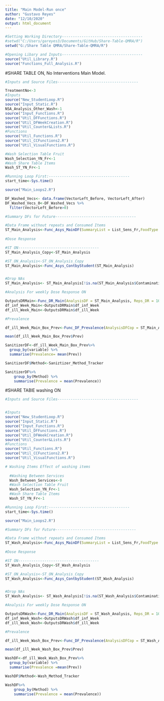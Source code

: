 ```yaml
---
title: "Main Model-Run once"
author: "Gustavo Reyes"
date: "12/10/2020"
output: html_document
---
```


```r

#Setting Working Directory-------------------------------------
#setwd("C:/Users/gareyes3/Documents/GitHub/Share-Table-QMRA/R") 
setwd("G:/Share Table QMRA/Share-Table-QMRA/R")
```

```r
#Opening Libary and Inputs-------------------------------------
source("Util_Library.R")
source("Functions_Full_Analysis.R")
```


#SHARE TABLE ON, No Interventions Main Model. 
```r
#Inputs and Source Files-------------------------------------

TreatmentNo<-3
#Inputs
source("New_StudentLoop.R")
source("Input_Static.R")
NSA_Analysis_Other_Wash<-1
source("Input_Functions.R")
source("Util_DFFunctions.R")
source("Util_DFWeekCreation.R")
source("Util_Counter&Lists.R")
#Functions
source("Util_Functions.R")
source("Util_CCFunctions2.R")
source("Util_VisualFunctions.R")

#Wash Selection Table Fruit
Wash_Selection_YN_Fr<-1
#Wash Share Table Items
Wash_ST_YN_Fr<-1


```

```r
#Running Loop First:-------------------------------------
start_time<-Sys.time()

source("Main_Loops2.R")
```

```r
DF_Washed_Vecs<- data.frame(VectorLeft_Before, VectorLeft_After)
DF_Washed_Vecs_0<-DF_Washed_Vecs %>% 
  filter(VectorLeft_Before>0)


```


```r
#Summary DFs for Future-------------------------------------

#Data Frame without repeats and Consumed Items
ST_Main_Analysis<-Func_Asys_MainDF(SummaryList = List_Sens_Fr,FoodType = "Fruit")
  
#Dose Response

#ST ON-------------------------------------
ST_Main_Analysis_Copy<-ST_Main_Analysis

#ST_ON_Analysis<-ST_ON_Analysis_Copy
ST_Main_Analysis<-Func_Asys_ContbyStudent(ST_Main_Analysis)


#Drop NAs
ST_Main_Analysis<- ST_Main_Analysis[!is.na(ST_Main_Analysis$Contamination), ]

#Analysis For weekly Dose Response ON

OutputsDRMain<-Func_DR_Main(AnalysisDF = ST_Main_Analysis, Reps_DR = 100)
df_inf_Week_Main<-OutputsDRMain$df_inf_Week
df_ill_Week_Main<-OutputsDRMain$df_ill_Week

#Prevalence

df_ill_Week_Main_Box_Prev<-Func_DF_Prevalence(AnalysisDFCop = ST_Main_Analysis_Copy, df_Ill_Week = df_ill_Week_Main,Intervention = "Main")

mean(df_ill_Week_Main_Box_Prev$Prev)

SanitizerDF<-df_ill_Week_Main_Box_Prev%>% 
  group_by(variable) %>% 
  summarise(Prevalence= mean(Prev))

SanitizerDF$Method<-Saniztizer_Method_Tracker

SanitizerDF%>% 
    group_by(Method) %>% 
    summarise(Prevalence = mean(Prevalence))

```




#SHARE TABlE washing ON
```r
#Inputs and Source Files-------------------------------------


#Inputs
source("New_StudentLoop.R")
source("Input_Static.R")
source("Input_Functions.R")
source("Util_DFFunctions.R")
source("Util_DFWeekCreation.R")
source("Util_Counter&Lists.R")
#Functions
source("Util_Functions.R")
source("Util_CCFunctions2.R")
source("Util_VisualFunctions.R")

# Washing Items Effect of washing items
  
  #Washing Between Services
  Wash_Between_Services<-0
  #Wash Selection Table Fruit
  Wash_Selection_YN_Fr<-1
  #Wash Share Table Items
  Wash_ST_YN_Fr<-1


```

```r
#Running Loop First:-------------------------------------
start_time<-Sys.time()

source("Main_Loops2.R")
```

```r
#Summary DFs for Future-------------------------------------

#Data Frame without repeats and Consumed Items
ST_Wash_Analysis<-Func_Asys_MainDF(SummaryList = List_Sens_Fr,FoodType = "Fruit")
  
#Dose Response

#ST ON-------------------------------------
ST_Wash_Analysis_Copy<-ST_Wash_Analysis

#ST_ON_Analysis<-ST_ON_Analysis_Copy
ST_Wash_Analysis<-Func_Asys_ContbyStudent(ST_Wash_Analysis)


#Drop NAs
ST_Wash_Analysis<- ST_Wash_Analysis[!is.na(ST_Wash_Analysis$Contamination), ]

#Analysis For weekly Dose Response ON

OutputsDRWash<-Func_DR_Main(AnalysisDF = ST_Wash_Analysis, Reps_DR = 100)
df_inf_Week_Wash<-OutputsDRWash$df_inf_Week
df_ill_Week_Wash<-OutputsDRWash$df_ill_Week

#Prevalence

df_ill_Week_Wash_Box_Prev<-Func_DF_Prevalence(AnalysisDFCop = ST_Wash_Analysis_Copy, df_Ill_Week = df_ill_Week_Wash,Intervention = "Wash")

mean(df_ill_Week_Wash_Box_Prev$Prev)

WashDF<-df_ill_Week_Wash_Box_Prev%>% 
  group_by(variable) %>% 
  summarise(Prevalence =mean(Prev))

WashDF$Method<-Wash_Method_Tracker

WashDF%>% 
    group_by(Method) %>% 
    summarise(Prevalence = mean(Prevalence))



```
